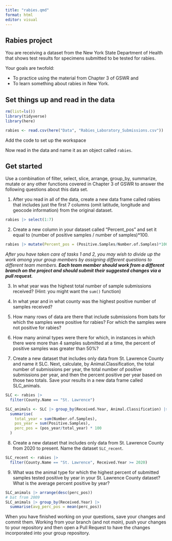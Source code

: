 ```yaml
---
title: "rabies.qmd"
format: html
editor: visual
---
```


## Rabies project

You are receiving a dataset from the New York State Department of Health that shows test results for specimens submitted to be tested for rabies.

Your goals are twofold:

-   To practice using the material from Chapter 3 of GSWR and
-   To learn something about rabies in New York.

## Set things up and read in the data

```r
rm(list=ls())
library(tidyverse)
library(here)

rabies <- read.csv(here("Data", "Rabies_Laboratory_Submissions.csv"))
```

Add the code to set up the workspace

Now read in the data and name it as an object called `rabies`.

## Get started

Use a combination of filter, select, slice, arrange, group_by, summarize, mutate or any other functions covered in Chapter 3 of GSWR to answer the following questions about this data set.

1.  After you read in all of the data, create a new data frame called rabies that includes just the first 7 columns (omit latitude, longitude and geocode information) from the original dataset.

```r
rabies |> select(1:7)
```

2.  Create a new column in your dataset called "Percent_pos" and set it equal to (number of positive samples / number of samples)\*100.

```r
rabies |> mutate(Percent_pos = (Positive.Samples/Number.of.Samples)*100)
```

*After you have taken care of tasks 1 and 2, you may wish to divide up the work among your group members by assigning different questions to different team members. **Each team member should work from a different branch on the project and should submit their suggested changes via a pull request.***

3.  In what year was the highest total number of sample submissions received? (Hint: you might want the `sum()` function)


4.  In what year and in what county was the highest positive number of samples received?

5.  How many rows of data are there that include submissions from bats for which the samples were positive for rabies? For which the samples were not positive for rabies?


6.  How many animal types were there for which, in instances in which there were more than 4 samples submitted at a time, the percent of positive samples was greater than 50%?

7.  Create a new dataset that includes only data from St. Lawrence County and name it SLC. Next, calculate, by Animal.Classification, the total number of submissions per year, the total number of positive submissions per year, and then the percent positive per year based on those two totals. Save your results in a new data frame called SLC_animals.

```r
SLC <- rabies |> 
  filter(County.Name == "St. Lawrence")

SLC_animals <- SLC |> group_by(Received.Year, Animal.Classification) |>
  summarise(
    total_year = sum(Number.of.Samples),
    pos_year = sum(Positive.Samples),
    perc_pos = (pos_year/total_year) * 100
  )
```

8.  Create a new dataset that includes only data from St. Lawrence County from 2020 to present. Name the dataset `SLC_recent`.

```r
SLC_recent <- rabies |> 
  filter(County.Name == "St. Lawrence", Received.Year >= 2020)
```

9.  What was the animal type for which the highest percent of submitted samples tested positive by year in your St. Lawrence County dataset? What is the average percent positive by year?

```r
SLC_animals |> arrange(desc(perc_pos))
# bat from 2009
SLC_animals |> group_by(Received.Year) |>
  summarise(avg_perc_pos = mean(perc_pos))
```

When you have finished working on your questions, save your changes and commit them. Working from your branch (and not *main*), push your changes to your repository and then open a Pull Request to have the changes incorporated into your group repository.
